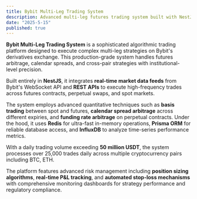 ```yaml
---
title: Bybit Multi-Leg Trading System
description: Advanced multi-leg futures trading system built with NestJS, WebSocket, Redis, Prisma ORM, and InfluxDB, executing complex strategies on Bybit's derivatives platform. It delivers high-frequency arbitrage and spread trading with sub-millisecond precision across multiple futures contracts and perpetual swaps.
date: "2025-5-15"
published: true
---
```


**Bybit Multi-Leg Trading System** is a sophisticated algorithmic trading platform designed to execute complex multi-leg strategies on Bybit's derivatives exchange. This production-grade system handles futures arbitrage, calendar spreads, and cross-pair strategies with institutional-level precision.

Built entirely in **NestJS**, it integrates **real-time market data feeds** from Bybit's WebSocket API and **REST APIs** to execute high-frequency trades across futures contracts, perpetual swaps, and spot markets.

The system employs advanced quantitative techniques such as **basis trading** between spot and futures, **calendar spread arbitrage** across different expiries, and **funding rate arbitrage** on perpetual contracts. Under the hood, it uses **Redis** for ultra-fast in-memory operations, **Prisma ORM** for reliable database access, and **InfluxDB** to analyze time-series performance metrics.

With a daily trading volume exceeding **50 million USDT**, the system processes over 25,000 trades daily across multiple cryptocurrency pairs including BTC, ETH.

The platform features advanced risk management including **position sizing algorithms**, **real-time P&L tracking**, and **automated stop-loss mechanisms** with comprehensive monitoring dashboards for strategy performance and regulatory compliance.

